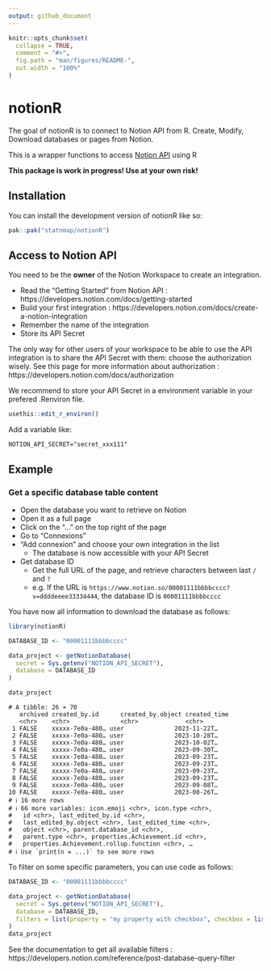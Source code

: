 ```yaml
---
output: github_document
---
```


<!-- README.md is generated from README.Rmd. Please edit that file -->

```r
knitr::opts_chunk$set(
  collapse = TRUE,
  comment = "#>",
  fig.path = "man/figures/README-",
  out.width = "100%"
)
```

# notionR

<!-- badges: start -->
<!-- badges: end -->

The goal of notionR is to connect to Notion API from R. Create, Modify, Download databases or pages from Notion.

This is a wrapper functions to access [Notion API](https://developers.notion.com") using R

**This package is work in progress! Use at your own risk!**


## Installation

You can install the development version of notionR like so:

``` r
pak::pak("statnmap/notionR")
```

## Access to Notion API

You need to be the **owner** of the Notion Workspace to create an integration.  

- Read the "Getting Started" from Notion API : https://developers.notion.com/docs/getting-started
- Build your first integration : https://developers.notion.com/docs/create-a-notion-integration
- Remember the name of the integration
- Store its API Secret

The only way for other users of your workspace to be able to use the API integration is to share the API Secret with them: choose the authorization wisely. See this page for more information about authorization : https://developers.notion.com/docs/authorization

We recommend to store your API Secret in a environment variable in your prefered .Renviron file.

```r
usethis::edit_r_environ()
```

Add a variable like:

```
NOTION_API_SECRET="secret_xxx111"
```


## Example

### Get a specific database table content

- Open the database you want to retrieve on Notion
- Open it as a full page
- Click on the "..." on the top right of the page
- Go to "Connexions"
- "Add connexion" and choose your own integration in the list
  + The database is now accessible with your API Secret
- Get database ID
  + Get the full URL of the page, and retrieve characters between last `/` and `?`
  - e.g. If the URL is `https://www.notion.so/00001111bbbbcccc?v=ddddeeee33334444`, the database ID is `00001111bbbbcccc`
  
  
You have now all information to download the database as follows:

```r
library(notionR)

DATABASE_ID <- "00001111bbbbcccc"

data_project <- getNotionDatabase(
  secret = Sys.getenv("NOTION_API_SECRET"), 
  database = DATABASE_ID
)

data_project
```
```
# A tibble: 26 × 70
   archived created_by.id      created_by.object created_time
   <chr>    <chr>              <chr>             <chr>       
 1 FALSE    xxxxx-7e0a-480… user              2023-11-22T…
 2 FALSE    xxxxx-7e0a-480… user              2023-10-28T…
 3 FALSE    xxxxx-7e0a-480… user              2023-10-02T…
 4 FALSE    xxxxx-7e0a-480… user              2023-09-30T…
 5 FALSE    xxxxx-7e0a-480… user              2023-09-23T…
 6 FALSE    xxxxx-7e0a-480… user              2023-09-23T…
 7 FALSE    xxxxx-7e0a-480… user              2023-09-23T…
 8 FALSE    xxxxx-7e0a-480… user              2023-09-23T…
 9 FALSE    xxxxx-7e0a-480… user              2023-09-08T…
10 FALSE    xxxxx-7e0a-480… user              2023-08-26T…
# ℹ 16 more rows
# ℹ 66 more variables: icon.emoji <chr>, icon.type <chr>,
#   id <chr>, last_edited_by.id <chr>,
#   last_edited_by.object <chr>, last_edited_time <chr>,
#   object <chr>, parent.database_id <chr>,
#   parent.type <chr>, properties.Achievement.id <chr>,
#   properties.Achievement.rollup.function <chr>, …
# ℹ Use `print(n = ...)` to see more rows
```

To filter on some specific parameters, you can use code as follows:

```r
DATABASE_ID <- "00001111bbbbcccc"

data_project <- getNotionDatabase(
  secret = Sys.getenv("NOTION_API_SECRET"), 
  database = DATABASE_ID,
  filters = list(property = "my property with checkbox", checkbox = list(equals = FALSE))
)
data_project
```

See the documentation to get all available filters : https://developers.notion.com/reference/post-database-query-filter
